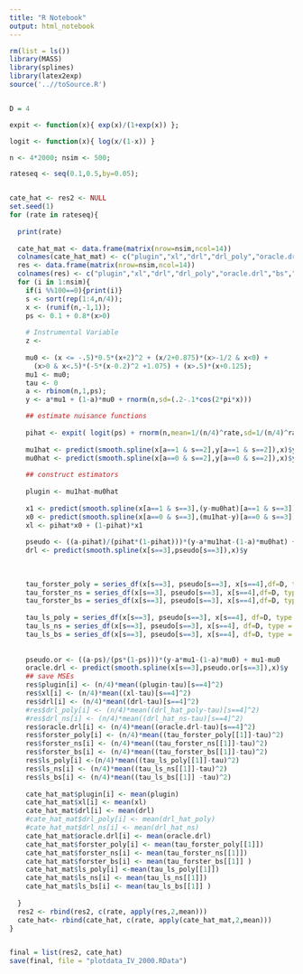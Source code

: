 ```yaml
---
title: "R Notebook"
output: html_notebook
---
```




```r
rm(list = ls())
library(MASS)
library(splines)
library(latex2exp)
source('..//toSource.R')


D = 4

expit <- function(x){ exp(x)/(1+exp(x)) };

logit <- function(x){ log(x/(1-x)) }

n <- 4*2000; nsim <- 500;

rateseq <- seq(0.1,0.5,by=0.05);


cate_hat <- res2 <- NULL
set.seed(1)
for (rate in rateseq){
  
  print(rate)
  
  cate_hat_mat <- data.frame(matrix(nrow=nsim,ncol=14))
  colnames(cate_hat_mat) <- c("plugin","xl","drl","drl_poly","oracle.drl","bs","ns","poly","forster_poly","forster_ns", "ls_poly","ls_ns", "forster_bs", "ls_bs")
  res <- data.frame(matrix(nrow=nsim,ncol=14))
  colnames(res) <- c("plugin","xl","drl","drl_poly","oracle.drl","bs","ns","poly","forster_poly","forster_ns", "ls_poly","ls_ns", "forster_bs", "ls_bs")
  for (i in 1:nsim){
    if(i %%100==0){print(i)}
    s <- sort(rep(1:4,n/4));
    x <- (runif(n,-1,1));
    ps <- 0.1 + 0.8*(x>0)
    
    # Instrumental Variable
    z <-
      
    mu0 <- (x <= -.5)*0.5*(x+2)^2 + (x/2+0.875)*(x>-1/2 & x<0) +
      (x>0 & x<.5)*(-5*(x-0.2)^2 +1.075) + (x>.5)*(x+0.125);
    mu1 <- mu0;
    tau <- 0
    a <- rbinom(n,1,ps);
    y <- a*mu1 + (1-a)*mu0 + rnorm(n,sd=(.2-.1*cos(2*pi*x)))

    ## estimate nuisance functions
    
    pihat <- expit( logit(ps) + rnorm(n,mean=1/(n/4)^rate,sd=1/(n/4)^rate))
    
    mu1hat <- predict(smooth.spline(x[a==1 & s==2],y[a==1 & s==2]),x)$y
    mu0hat <- predict(smooth.spline(x[a==0 & s==2],y[a==0 & s==2]),x)$y
    
    ## construct estimators
    
    plugin <- mu1hat-mu0hat
    
    x1 <- predict(smooth.spline(x[a==1 & s==3],(y-mu0hat)[a==1 & s==3]),x)$y
    x0 <- predict(smooth.spline(x[a==0 & s==3],(mu1hat-y)[a==0 & s==3]),x)$y
    xl <- pihat*x0 + (1-pihat)*x1
    
    pseudo <- ((a-pihat)/(pihat*(1-pihat)))*(y-a*mu1hat-(1-a)*mu0hat) + mu1hat-mu0hat
    drl <- predict(smooth.spline(x[s==3],pseudo[s==3]),x)$y
    
  
    
    tau_forster_poly = series_df(x[s==3], pseudo[s==3], x[s==4],df=D, type = "forster", basis_type = "poly")
    tau_forster_ns = series_df(x[s==3], pseudo[s==3], x[s==4],df=D, type = "forster", basis_type = "ns")
    tau_forster_bs = series_df(x[s==3], pseudo[s==3], x[s==4],df=D, type = "forster", basis_type = "bs")
    
    tau_ls_poly = series_df(x[s==3], pseudo[s==3], x[s==4], df=D, type = "ls", basis_type = "poly")
    tau_ls_ns = series_df(x[s==3], pseudo[s==3], x[s==4], df=D, type = "ls", basis_type = "ns")
    tau_ls_bs = series_df(x[s==3], pseudo[s==3], x[s==4], df=D, type = "ls", basis_type = "bs")
    
    
    pseudo.or <- ((a-ps)/(ps*(1-ps)))*(y-a*mu1-(1-a)*mu0) + mu1-mu0
    oracle.drl <- predict(smooth.spline(x[s==3],pseudo.or[s==3]),x)$y
    ## save MSEs
    res$plugin[i] <- (n/4)*mean((plugin-tau)[s==4]^2)
    res$xl[i] <- (n/4)*mean((xl-tau)[s==4]^2)
    res$drl[i] <- (n/4)*mean((drl-tau)[s==4]^2)
    #res$drl_poly[i] <- (n/4)*mean((drl_hat_poly-tau)[s==4]^2)       
    #res$drl_ns[i] <- (n/4)*mean((drl_hat_ns-tau)[s==4]^2)
    res$oracle.drl[i] <- (n/4)*mean((oracle.drl-tau)[s==4]^2)
    res$forster_poly[i] <- (n/4)*mean((tau_forster_poly[[1]]-tau)^2)
    res$forster_ns[i] <- (n/4)*mean((tau_forster_ns[[1]]-tau)^2)
    res$forster_bs[i] <- (n/4)*mean((tau_forster_bs[[1]]-tau)^2)
    res$ls_poly[i] <-(n/4)*mean((tau_ls_poly[[1]]-tau)^2)
    res$ls_ns[i] <- (n/4)*mean((tau_ls_ns[[1]]-tau)^2)
    res$ls_bs[i] <- (n/4)*mean((tau_ls_bs[[1]] -tau)^2)
    
    cate_hat_mat$plugin[i] <- mean(plugin)
    cate_hat_mat$xl[i] <- mean(xl)
    cate_hat_mat$drl[i] <- mean(drl)
    #cate_hat_mat$drl_poly[i] <- mean(drl_hat_poly)
    #cate_hat_mat$drl_ns[i] <- mean(drl_hat_ns)
    cate_hat_mat$oracle.drl[i] <- mean(oracle.drl)
    cate_hat_mat$forster_poly[i] <- mean(tau_forster_poly[[1]])
    cate_hat_mat$forster_ns[i] <- mean(tau_forster_ns[[1]])
    cate_hat_mat$forster_bs[i] <- mean(tau_forster_bs[[1]] )
    cate_hat_mat$ls_poly[i] <-mean(tau_ls_poly[[1]])
    cate_hat_mat$ls_ns[i] <- mean(tau_ls_ns[[1]])
    cate_hat_mat$ls_bs[i] <- mean(tau_ls_bs[[1]] )
    
  }
  res2 <- rbind(res2, c(rate, apply(res,2,mean)))
  cate_hat<- rbind(cate_hat, c(rate, apply(cate_hat_mat,2,mean)))
}

```

```r

```

```r

final = list(res2, cate_hat)
save(final, file = "plotdata_IV_2000.RData")
```

